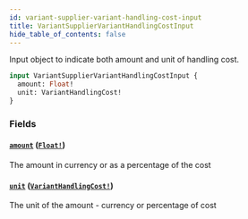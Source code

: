 ```yaml
---
id: variant-supplier-variant-handling-cost-input
title: VariantSupplierVariantHandlingCostInput
hide_table_of_contents: false
---
```



Input object to indicate both amount and unit of handling cost.

```graphql
input VariantSupplierVariantHandlingCostInput {
  amount: Float!
  unit: VariantHandlingCost!
}
```


### Fields

#### [`amount`](#) ([`Float!`](/demand/api/graphql-admin/reference/scalars/float))

The amount in currency or as a percentage of the cost


#### [`unit`](#) ([`VariantHandlingCost!`](/demand/api/graphql-admin/reference/enums/variant-handling-cost))

The unit of the amount - currency or percentage of cost





